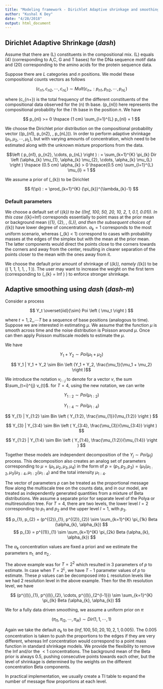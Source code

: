 ```yaml
---
title: "Modeling framework - Dirichlet Adaptive shrinkage and smoothing"
author: "Kushal K Dey"
date: "4/28/2018"
output: html_document
---
```


## Dirichlet Adaptive Shrinkage (*dash*)

Assume that there are \(L\) constituents in the compositional mix. \(L\) equals \(4\) (corresponding to A,C, G and T bases) for the DNa sequence motif data and \(20\) corresponding to the amino acids for the protein sequence data.

Suppose there are $L$ categories and $n$ positions. We model these compositional counts vectors as follows

$$ (c_{n1}, c_{n2}, \cdots, c_{nL}) \sim Mult \left ( c_{n+} : p_{n1}, p_{n2}, \cdots, p_{nL} \right ) $$

where \(c_{n+}\) is the total frequency of the different constituents of the compositional data observed for the \(n\) th base. \(p_{nl}\) here represents the compositional probability for the $l$ th base in the position $n$. We have

$$ p_{nl} >= 0 \hspace {1 cm} \sum_{l=1}^{L} p_{nl} = 1 $$

We choose the Dirichlet prior distribution on the compositional probability vector \((p_{n1}, p_{n2}, \cdots, p_{nL})\). In order to perform adaptive shrinkage
$\left(\mu_{1}, \mu_{2}, \cdots, \mu_{L} \right)$, but with varying amounts of concentration, which need to be estimated along with the unknown mixture proportions from the data. 

$$\left ( p_{n1}, p_{n2}, \cdots, p_{nL} \right ) : = \sum_{k=1}^{K} \pi_{k} Dir \left (\alpha_{k} \mu_{1}, \alpha_{k} \mu_{2}, \cdots, \alpha_{k} \mu_{L} \right ) \hspace {0.5 cm} \alpha_{k} > 0 \hspace{0.5 cm} \sum_{l=1}^{L} \mu_{l} = 1 
$$

We assume a prior of \(\pi_{k}\) to be Dirichlet

$$ f(\pi) : = \prod_{k=1}^{K} {\pi_{k}}^{\lambda_{k}-1}  $$

### Default parameters

We choose a default set of \(\alpha_{k}\) to be \((Inf, 100, 50, 20, 10, 2, 1, 0.1, 0.01)\). In this case \(\alpha_{k}=Inf\) corresponds essentially to point mass at the prior mean or background mean \(\mu_{1}, \mu_{2}, \cdots, \mu_{L}\), and then the subsequent choices of \(\alpha_{k}\) have lower degree of concentration. $\alpha_{k} = 1$ corresponds to the most uniform scenario, whereas \(\alpha_{k} < 1\) correspond to cases with probability masses at the edges of the simplex but with the mean at the prior mean. The latter components would direct the points close to the corners towards the corners and away from the center, resulting in clearer separation of the points closer to the mean with the ones away from it.

We choose the default prior amount of shrinkage of \(\pi_{k}\), namely \(\lambda_{k}\) to be \(\left( 1, 1, 1, 1, \cdots, 1 \right )\). The user may want to increase the weight on the first term (corresponding to \(\alpha_{k} = Inf \)  ) to enforce stronger shrinkage. 

## Adaptive smoothing using *dash*  (*dash-m*)

Consider a process 

$$  Y_t \overset{iid}{\sim} Poi \left ( \mu_t  \right )  $$

where $t=1, 2, , \cdots T$ be a sequence of base positions (analogous to time). 
Suppose we are interested in estimating $\mu$. We assume that the function $\mu$ is smooth across time and the noise distribution is Poisson around $\mu$. Once can then apply Poisson multiscale models to estimate the $\mu$.

We have 

$$  Y_1 + Y_2 \sim Poi \left ( \mu_1 + \mu_2  \right ) $$

$$  Y_1 | Y_1 + Y_2 \sim Bin \left (Y_1 + Y_2, \frac{\mu_1}{\mu_1 + \mu_2} \right )$$

We introduce the notation $v_{i:j}$ to denote for a vector $v$, the sum 
$\sum_{t=i}^{j} v_{t}$. for $T=4$, using the new notation,  we can write 

$$ Y_{1:2} \sim Poi \left ( \mu_{1:2}  \right ) $$

$$ Y_{1:4} \sim Poi \left ( \mu_{1:4} \right ) $$

$$  Y_{1} | Y_{1:2} \sim Bin \left ( Y_{1:2}, \frac{\mu_{1}}{\mu_{1:2}} \right ) $$

$$  Y_{3} | Y_{3:4} \sim Bin \left ( Y_{3:4}, \frac{\mu_{3}}{\mu_{3:4}} \right ) $$


$$ Y_{1:2} | Y_{1:4} \sim Bin \left ( Y_{1:4}, \frac{\mu_{1:2}}{\mu_{1:4}} \right ) $$


Together these models are independent decomposition of the $Y_j \sim Poi (\mu_j)$ process. This decomposition also creates an analog set of parameters corresponding to $\mu = (\mu_1, \mu_2, \mu_3, \mu_4)$ in the form of 
$p = (p_1, p_2, p_3) = ( \mu_{1} / \mu_{1:2}, \mu_{3} / \mu_{3:4}, \mu_{1:2} / \mu_{1:4})$ and the total intensity $\mu_{1:4}$. 

The vector of parameters $p$ can be treated as the proportional message flow along the multiscale tree on the counts data, and in our model, are treated as independently generated quantities from a mixture of Beta distributions. We assume a separate prior for separate level of the Polya or multiresolution tree. For $T=4$, there are two levels, the lower level 
$l=2$ corresponding to $p_1$ and $p_2$ and the upper level $l=1$, with $p_3$.

$$  p_{1}, p_{2} = (p^{(2)}_{1}, p^{(2)}_{2}) \sim \sum_{k=1}^{K} \pi_{1k} Beta (\alpha_{k}, \alpha_{k}) $$
$$  p_{3} = p^{(1)}_{1} \sim \sum_{k=1}^{K} \pi_{2k} Beta (\alpha_{k}, \alpha_{k}) $$

The $\alpha_{k}$ concentration values are fixed a priori and we estimate the parameters $\pi_{1.}$ and $\pi_{2.}$.

The above example was for $T=2^2$ which resulted in 3 parameters of $p$ to estimate. In case when $T= 2^L$, we have 
$T-1$ parameter values of $p$ to estimate. These $p$ values can be decomposed into $L$ resolution levels like we had
2 resolution level in the above example. Then for the $l$th resolution level, we have 

$$ (p^{(l)}_{1},  p^{(l)}_{2}, \cdots, p^{(l)}_{2^{l-1}}) \sim \sum_{k=1}^{K} \pi_{lk} Beta (\alpha_{k}, \alpha_{k}) $$

We for a fully data driven smoothing, we assume a uniform prior  on $\pi$

$$ \left (\pi_{l1}, \pi_{l2}, \cdots, \pi_{lK} \right) \sim Dir \left(1, 1, \cdots, 1 \right ) $$

Again we take the default $\alpha_k$ to be $\left(Inf, 100, 50, 20, 10, 2, 1, 0.005 \right)$. The $0.005$ concentration 
is taken to push the proportions to the edges if they are very different, whereas Inf concentration would correspond to
a point mass function in standard shrinkage models. We provide the flexibility to remove the Inf and/or the $<1$ concentrations. The background mean of the Beta prior is always 0.5, pushing 
consecutive points towards each other, but the level of shrinkage is determined by the weights on the different concentration Beta components. 

In practical implementation, we usually create a TI table to expand the number of message flow proportions at each level.


